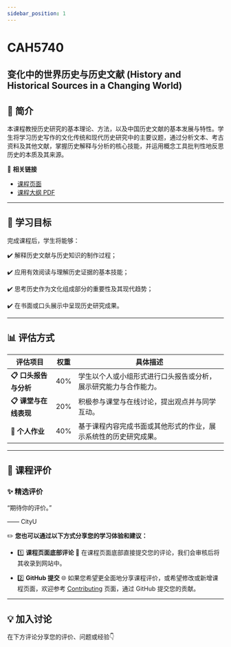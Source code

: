 ```yaml
---
sidebar_position: 1
---
```


# CAH5740
## 变化中的世界历史与历史文献 (History and Historical Sources in a Changing World)

## **📘 简介**
本课程教授历史研究的基本理论、方法，以及中国历史文献的基本发展与特性。学生将学习历史写作的文化传统和现代历史研究中的主要议题，通过分析文本、考古资料及其他文献，掌握历史解释与分析的核心技能，并运用概念工具批判性地反思历史的本质及其来源。

🔗 **相关链接**
- [课程页面](https://www.cityu.edu.hk/catalogue/pg/202526/course/CAH5740.htm)
- [课程大纲 PDF](https://www.cityu.edu.hk/catalogue/pg/202526/course/CAH5740.pdf)

---

## **🎯 学习目标**

完成课程后，学生将能够：

✔️ 解释历史文献与历史知识的制作过程；

✔️ 应用有效阅读与理解历史证据的基本技能；

✔️ 思考历史作为文化组成部分的重要性及其现代趋势；

✔️ 在书面或口头展示中呈现历史研究成果。

---

## **📊 评估方式**

| **评估项目**            | **权重** | **具体描述**                                                                                       |
|------------------------|---------|---------------------------------------------------------------------------------------------------|
| **📋 口头报告与分析**     | 40%     | 学生以个人或小组形式进行口头报告或分析，展示研究能力与合作能力。                                            |
| **📋 课堂与在线表现**     | 20%     | 积极参与课堂与在线讨论，提出观点并与同学互动。                                                        |
| **📂 个人作业**         | 40%     | 基于课程内容完成书面或其他形式的作业，展示系统性的历史研究成果。                                           |

---

## **💬 课程评价**

### ✨ **精选评价**
<div className={commentStyles.commentBox}>
    <p className={commentStyles.commentText}>
        “期待你的评价。”
    </p>
    <p className={commentStyles.commentAuthor}>—— CityU</p>
</div>

✏️ **您也可以通过以下方式分享您的学习体验和建议：**

- 1️⃣ **课程页面底部评论**
💬 在课程页面底部直接提交您的评论，我们会审核后将其收录到网站中。

- 2️⃣ **GitHub 提交**
🌐 如果您希望更全面地分享课程评价，或希望修改或新增课程页面，欢迎参考 [Contributing](/contributing) 页面，通过 GitHub 提交您的贡献。

---

## **💡 加入讨论**

在下方评论分享您的评价、问题或经验👇
<Utterances />
